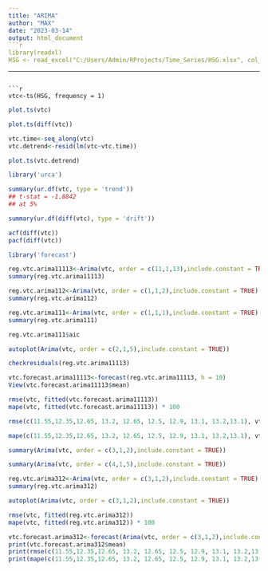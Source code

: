 ```yaml
---
title: "ARIMA"
author: "MAX"
date: "2023-03-14"
output: html_document
```r
library(readxl)
HSG <- read_excel("C:/Users/Admin/RProjects/Time_Series/HSG.xlsx", col_names = FALSE)
```
---
```

```r
vtc<-ts(HSG, frequency = 1)
```
```r
plot.ts(vtc)
```
```r
plot.ts(diff(vtc))
```


```r
vtc.time<-seq_along(vtc)
vtc.detrend<-resid(lm(vtc~vtc.time))
```
```r
plot.ts(vtc.detrend)
```



```r
library('urca')
```
```r
summary(ur.df(vtc, type = 'trend'))
## t-stat = -1.8842
## at 5%
```
```r
summary(ur.df(diff(vtc), type = 'drift'))
```
```r
acf(diff(vtc))
pacf(diff(vtc))
```
```r
library('forecast')
```


```r
reg.vtc.arima11113<-Arima(vtc, order = c(11,1,13),include.constant = TRUE)
summary(reg.vtc.arima11113)
```
```r
reg.vtc.arima112<-Arima(vtc, order = c(1,1,2),include.constant = TRUE)
summary(reg.vtc.arima112)
```
```r
reg.vtc.arima111<-Arima(vtc, order = c(1,1,1),include.constant = TRUE)
summary(reg.vtc.arima111)
```
```r
reg.vtc.arima111$aic
```
```r
autoplot(Arima(vtc, order = c(2,1,5),include.constant = TRUE))
```
```r
checkresiduals(reg.vtc.arima11113)
```

```r
vtc.forecast.arima11113<-forecast(reg.vtc.arima11113, h = 10)
View(vtc.forecast.arima11113$mean)
```
```r
rmse(vtc, fitted(vtc.forecast.arima11113))
mape(vtc, fitted(vtc.forecast.arima11113)) * 100
```
```r
rmse(c(11.55,12.35,12.65, 13.2, 12.65, 12.5, 12.9, 13.1, 13.2,13.1), vtc.forecast.arima11113$mean)
```
```r
mape(c(11.55,12.35,12.65, 13.2, 12.65, 12.5, 12.9, 13.1, 13.2,13.1), vtc.forecast.arima11113$mean) * 100
```
```r
summary(Arima(vtc, order = c(3,1,2),include.constant = TRUE))
```
```r
summary(Arima(vtc, order = c(4,1,5),include.constant = TRUE))
```
```r
reg.vtc.arima312<-Arima(vtc, order = c(3,1,2),include.constant = TRUE)
summary(reg.vtc.arima312)
```
```r
autoplot(Arima(vtc, order = c(3,1,2),include.constant = TRUE))
```
```r
rmse(vtc, fitted(reg.vtc.arima312))
mape(vtc, fitted(reg.vtc.arima312)) * 100
```
```r
vtc.forecast.arima312<-forecast(Arima(vtc, order = c(3,1,2),include.constant = TRUE), h = 10)
print(vtc.forecast.arima312$mean)
print(rmse(c(11.55,12.35,12.65, 13.2, 12.65, 12.5, 12.9, 13.1, 13.2,13.1), vtc.forecast.arima312$mean))
print(mape(c(11.55,12.35,12.65, 13.2, 12.65, 12.5, 12.9, 13.1, 13.2,13.1), vtc.forecast.arima312$mean) * 100)
```




